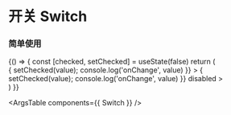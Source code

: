 
<Meta title="组件/开关 Switch" component={Switch} />

# 开关 Switch


### 简单使用

<Canvas>
  <Story name="Switch">
    {() => {
      const [checked, setChecked] = useState(false)
      return (
        <div className="flex flex-col">
          <Switch
            loading
            value={checked}
            onChange={(value) => { setChecked(value); console.log('onChange', value) }}
          >
          </Switch>
          <Switch
            value={checked}
            onChange={(value) => { setChecked(value); console.log('onChange', value) }}
            disabled
          >
          </Switch>
        </div>
      )
    }}
  </Story>
</Canvas>

<ArgsTable components={{ Switch }} />